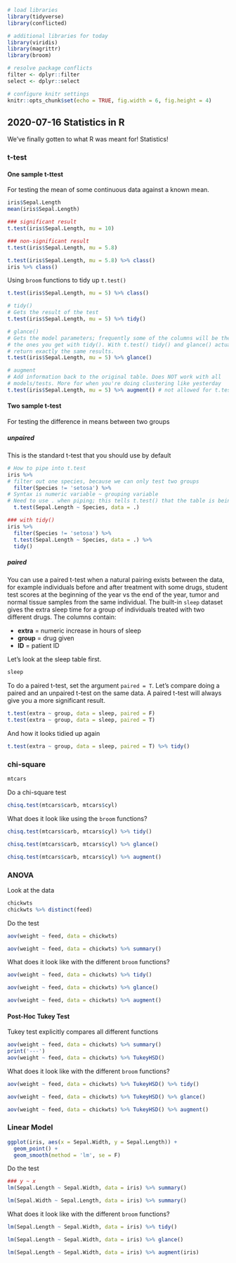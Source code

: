 
```r
# load libraries
library(tidyverse)
library(conflicted)

# additional libraries for today
library(viridis)
library(magrittr)
library(broom)

# resolve package conflicts
filter <- dplyr::filter
select <- dplyr::select

# configure knitr settings
knitr::opts_chunk$set(echo = TRUE, fig.width = 6, fig.height = 4)
```

## 2020-07-16 Statistics in R 

We've finally gotten to what R was meant for! Statistics!

### t-test

#### One sample t-ttest

For testing the mean of some continuous data against a known mean.

```r
iris$Sepal.Length
mean(iris$Sepal.Length)

### significant result
t.test(iris$Sepal.Length, mu = 10)

### non-significant result
t.test(iris$Sepal.Length, mu = 5.8)

t.test(iris$Sepal.Length, mu = 5.8) %>% class()
iris %>% class()
```

Using `broom` functions to tidy up `t.test()`

```r
t.test(iris$Sepal.Length, mu = 5) %>% class()

# tidy()
# Gets the result of the test
t.test(iris$Sepal.Length, mu = 5) %>% tidy()

# glance()
# Gets the model parameters; frequently some of the columns will be the same as
# the ones you get with tidy(). With t.test() tidy() and glance() actually 
# return exactly the same results.
t.test(iris$Sepal.Length, mu = 5) %>% glance()

# augment
# Add information back to the original table. Does NOT work with all 
# models/tests. More for when you're doing clustering like yesterday
t.test(iris$Sepal.Length, mu = 5) %>% augment() # not allowed for t.test(), but that's fine
```

#### Two sample t-test

For testing the difference in means between two groups

##### unpaired

This is the standard t-test that you should use by default

```r
# How to pipe into t.test
iris %>% 
# filter out one species, because we can only test two groups
  filter(Species != 'setosa') %>%
# Syntax is numeric variable ~ grouping variable
# Need to use . when piping; this tells t.test() that the table is being piped in
  t.test(Sepal.Length ~ Species, data = .)

### with tidy()
iris %>% 
  filter(Species != 'setosa') %>%
  t.test(Sepal.Length ~ Species, data = .) %>%
  tidy()
```

##### paired

You can use a paired t-test when a natural pairing exists between the data, for example individuals before and after treatment with some drugs, student test scores at the beginning of the year vs the end of the year, tumor and normal tissue samples from the same individual. The built-in `sleep` dataset gives the extra sleep time for a group of individuals treated with two different drugs. The columns contain:

- **extra** = numeric increase in hours of sleep
- **group** = drug given
- **ID** = patient ID

Let's look at the sleep table first.

```r
sleep
```

To do a paired t-test, set the argument `paired = T`. Let's compare doing a paired and an unpaired t-test on the same data. A paired t-test will always give you a more significant result.

```r
t.test(extra ~ group, data = sleep, paired = F)
t.test(extra ~ group, data = sleep, paired = T)
```

And how it looks tidied up again

```r
t.test(extra ~ group, data = sleep, paired = T) %>% tidy()
```

### chi-square

```r
mtcars
```

Do a chi-square test

```r
chisq.test(mtcars$carb, mtcars$cyl)
```

What does it look like using the `broom` functions?

```r
chisq.test(mtcars$carb, mtcars$cyl) %>% tidy() 

chisq.test(mtcars$carb, mtcars$cyl) %>% glance()

chisq.test(mtcars$carb, mtcars$cyl) %>% augment()
```


### ANOVA

Look at the data

```r
chickwts
chickwts %>% distinct(feed)
```

Do the test

```r
aov(weight ~ feed, data = chickwts)

aov(weight ~ feed, data = chickwts) %>% summary()
```

What does it look like with the different `broom` functions?

```r
aov(weight ~ feed, data = chickwts) %>% tidy()

aov(weight ~ feed, data = chickwts) %>% glance()

aov(weight ~ feed, data = chickwts) %>% augment()
```

#### Post-Hoc Tukey Test

Tukey test explicitly compares all different functions

```r
aov(weight ~ feed, data = chickwts) %>% summary()
print('---')
aov(weight ~ feed, data = chickwts) %>% TukeyHSD()
```

What does it look like with the different `broom` functions?

```r
aov(weight ~ feed, data = chickwts) %>% TukeyHSD() %>% tidy()

aov(weight ~ feed, data = chickwts) %>% TukeyHSD() %>% glance()

aov(weight ~ feed, data = chickwts) %>% TukeyHSD() %>% augment()
```

### Linear Model

```r
ggplot(iris, aes(x = Sepal.Width, y = Sepal.Length)) +
  geom_point() +
  geom_smooth(method = 'lm', se = F)
```

Do the test

```r
### y ~ x
lm(Sepal.Length ~ Sepal.Width, data = iris) %>% summary()

lm(Sepal.Width ~ Sepal.Length, data = iris) %>% summary()
```

What does it look like with the different `broom` functions?

```r
lm(Sepal.Length ~ Sepal.Width, data = iris) %>% tidy()

lm(Sepal.Length ~ Sepal.Width, data = iris) %>% glance()

lm(Sepal.Length ~ Sepal.Width, data = iris) %>% augment(iris)
```



<br><br>



